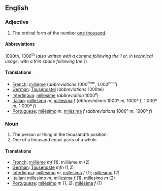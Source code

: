==English==

===Adjective===

# The ordinal form of the number [[thousand|one thousand]].

====Abbreviations====
1000th, 1000<sup>th</sup> (''also written with a comma following the 1 or, in technical usage, with a thin space following the 1'')

====Translations====

*[[French]]: [[millième]] (''abbreviations'' 1000<sup>ème</sup>, 1.000<sup>ème</sup>)
*[[German]]: [[Tausendstel]] (''abbreviations'' 1000tel)
*[[Interlingua]]: [[millesime]] (''abbreviation'' 1000<sup>e</sup>)
*[[Italian]]: [[millesimo]] ''m'', [[millesima]] ''f'' (''abbreviations'' 1000º ''m'', 1000ª ''f'', 1.000º ''m'', 1.000ª ''f'')
*[[Portuguese]]: [[milésimo]] ''m'', [[milésima]] ''f'' (''abbreviations'' 1000º ''m'', 1000ª ''f'')


===Noun===

#The person or thing in the thousandth position.
#One of a thousand equal parts of a whole.

====Translations====

*[[French]]: [[millième]] ''mf'' (1), millième ''m'' (2)
*[[German]]: [[Tausendste]] ''mfn'' (1,2)
*[[Interlingua]]: [[millesimo]] ''m'', [[millesima]] ''f'' (1); [[millesimo]] (2)
*[[Italian]]: [[millesimo]] ''m'', [[millesima]] ''f'' (1), millesimo ''m'' (2)
*[[Portuguese]]: [[milésimo]] ''m'' (1, 2); [[milésima]] ''f'' (1)